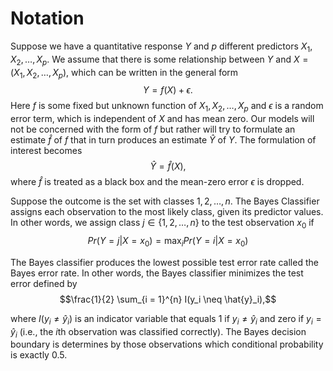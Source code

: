 
# Notation

Suppose we have a quantitative response $Y$ and $p$ different predictors $X_1, X_2, \dots, X_p$. We assume that there is some relationship between $Y$ and $X = (X_1, X_2, \dots, X_p)$, which can be written in the general form
$$Y = f(X) + \epsilon.$$
Here $f$ is some fixed but unknown function of $X_1, X_2, \dots, X_p$ and $\epsilon$ is a random error term, which is independent of $X$ and has mean zero.
Our models will not be concerned with the form of $f$ but rather will try to formulate an estimate $\hat{f}$ of $f$ that in turn produces an estimate $\hat{Y}$ of $Y$. The formulation of interest becomes
$$\hat{Y} = \hat{f}(X),$$
where $\hat{f}$ is treated as a black box and the mean-zero error $\epsilon$ is dropped. 

Suppose the outcome is the set with classes $1, 2, \dots, n$. The Bayes Classifier assigns each observation to the most likely class, given its predictor values. In other words, we assign class $j \in \{1, 2, \dots, n\}$ to the test observation $x_0$ if
$$Pr(Y = j | X = x_0) = \max_{i} Pr(Y = i | X = x_0)$$

The Bayes classifier produces the lowest possible test error rate called the Bayes error rate. In other words, the Bayes classifier minimizes the test error defined by
$$\frac{1}{2} \sum_{i = 1}^{n} I(y_i \neq \hat{y}_i),$$

where $I(y_i \neq \hat{y}_i)$ is an indicator variable that equals $1$ if $y_i \neq \hat{y}_i$ and zero if $y_i = \hat{y}_i$ (i.e., the $i$th observation was classified correctly). The Bayes decision boundary is determines by those observations which conditional probability is exactly $0.5$.

